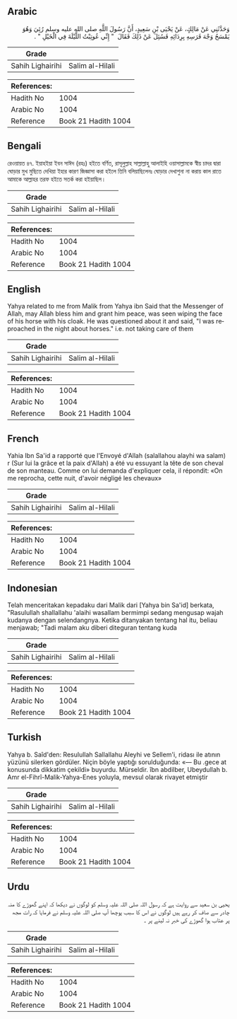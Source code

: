 ## Arabic


<div dir="rtl" lang="ar" style={{fontSize:'larger',backgroundColor:'#f8f9fa',padding:20}}>
وَحَدَّثَنِي عَنْ مَالِكٍ، عَنْ يَحْيَى بْنِ سَعِيدٍ، أَنَّ رَسُولَ اللَّهِ صلى الله عليه وسلم رُئِيَ وَهُوَ يَمْسَحُ وَجْهَ فَرَسِهِ بِرِدَائِهِ فَسُئِلَ عَنْ ذَلِكَ فَقَالَ ‏ "‏ إِنِّي عُوتِبْتُ اللَّيْلَةَ فِي الْخَيْلِ ‏"‏ ‏.‏
</div>
<div style={{backgroundColor:'#f8f9fa',padding:20, marginBottom: 10}}><table> <thead> <tr> <th>Grade</th> <th></th> </tr> </thead> <tbody> <tr><td>Sahih Lighairihi</td><td>Salim al-Hilali</td></tr></tbody></table><table> <thead> <tr> <th>References:</th> <th></th> </tr> </thead> <tbody><tr><td>Hadith No</td><td>1004</td></tr><tr><td>Arabic No</td><td>1004</td></tr><tr><td>Reference</td><td>Book 21 Hadith 1004</td></tr></tbody></table></div>

## Bengali


<div dir="ltr" lang="bn" style={{fontSize:'larger',backgroundColor:'#f8f9fa',padding:20}}>
রেওয়ায়ত ৪৭. ইয়াহইয়া ইবন সাঈদ (রহঃ) হইতে বর্ণিত, রাসূলুল্লাহ সাল্লাল্লাহু আলাইহি ওয়াসাল্লামকে স্বীয় চাদর দ্বারা ঘোড়ার মুখ মুছিতে দেখিয়া ইহার কারণ জিজ্ঞাসা করা হইলে তিনি বলিয়াছিলেনঃ ঘোড়ার দেখাশুনা না করায় কাল রাতে আমাকে আল্লাহর তরফ হইতে সতর্ক করা হইয়াছিল।
</div>
<div style={{backgroundColor:'#f8f9fa',padding:20, marginBottom: 10}}><table> <thead> <tr> <th>Grade</th> <th></th> </tr> </thead> <tbody> <tr><td>Sahih Lighairihi</td><td>Salim al-Hilali</td></tr></tbody></table><table> <thead> <tr> <th>References:</th> <th></th> </tr> </thead> <tbody><tr><td>Hadith No</td><td>1004</td></tr><tr><td>Arabic No</td><td>1004</td></tr><tr><td>Reference</td><td>Book 21 Hadith 1004</td></tr></tbody></table></div>

## English


<div dir="ltr" lang="en" style={{fontSize:'larger',backgroundColor:'#f8f9fa',padding:20}}>
Yahya related to me from Malik from Yahya ibn Said that the Messenger of Allah, may Allah bless him and grant him peace, was seen wiping the face of his horse with his cloak. He was questioned about it and said, "I was reproached in the night about horses." i.e. not taking care of them
</div>
<div style={{backgroundColor:'#f8f9fa',padding:20, marginBottom: 10}}><table> <thead> <tr> <th>Grade</th> <th></th> </tr> </thead> <tbody> <tr><td>Sahih Lighairihi</td><td>Salim al-Hilali</td></tr></tbody></table><table> <thead> <tr> <th>References:</th> <th></th> </tr> </thead> <tbody><tr><td>Hadith No</td><td>1004</td></tr><tr><td>Arabic No</td><td>1004</td></tr><tr><td>Reference</td><td>Book 21 Hadith 1004</td></tr></tbody></table></div>

## French


<div dir="ltr" lang="fr" style={{fontSize:'larger',backgroundColor:'#f8f9fa',padding:20}}>
Yahia Ibn Sa'id a rapporté que l'Envoyé d'Allah (salallahou alayhi wa salam) r (Sur lui la grâce et la paix d'Allah) a été vu essuyant la tête de son cheval de son manteau. Comme on lui demanda d'expliquer cela, il répondit: «On me reprocha, cette nuit, d'avoir négligé les chevaux»
</div>
<div style={{backgroundColor:'#f8f9fa',padding:20, marginBottom: 10}}><table> <thead> <tr> <th>Grade</th> <th></th> </tr> </thead> <tbody> <tr><td>Sahih Lighairihi</td><td>Salim al-Hilali</td></tr></tbody></table><table> <thead> <tr> <th>References:</th> <th></th> </tr> </thead> <tbody><tr><td>Hadith No</td><td>1004</td></tr><tr><td>Arabic No</td><td>1004</td></tr><tr><td>Reference</td><td>Book 21 Hadith 1004</td></tr></tbody></table></div>

## Indonesian


<div dir="ltr" lang="id" style={{fontSize:'larger',backgroundColor:'#f8f9fa',padding:20}}>
Telah menceritakan kepadaku dari Malik dari [Yahya bin Sa'id] berkata, "Rasulullah shallallahu 'alaihi wasallam bermimpi sedang mengusap wajah kudanya dengan selendangnya. Ketika ditanyakan tentang hal itu, beliau menjawab; "Tadi malam aku diberi diteguran tentang kuda
</div>
<div style={{backgroundColor:'#f8f9fa',padding:20, marginBottom: 10}}><table> <thead> <tr> <th>Grade</th> <th></th> </tr> </thead> <tbody> <tr><td>Sahih Lighairihi</td><td>Salim al-Hilali</td></tr></tbody></table><table> <thead> <tr> <th>References:</th> <th></th> </tr> </thead> <tbody><tr><td>Hadith No</td><td>1004</td></tr><tr><td>Arabic No</td><td>1004</td></tr><tr><td>Reference</td><td>Book 21 Hadith 1004</td></tr></tbody></table></div>

## Turkish


<div dir="ltr" lang="tr" style={{fontSize:'larger',backgroundColor:'#f8f9fa',padding:20}}>
Yahya b. Saîd'den: Resulullah Sallallahu Aleyhi ve Sellem'i, ridası ile atının yüzünü silerken gördüler. Niçin böyle yaptığı sorulduğunda: «— Bu .gece at konusunda dikkatim çekildi» buyurdu. Mürseldir. îbn abdilber, Ubeydullah b. Amr el-Fihrî-Malik-Yahya-Enes yoluyla, mevsul olarak rivayet etmiştir
</div>
<div style={{backgroundColor:'#f8f9fa',padding:20, marginBottom: 10}}><table> <thead> <tr> <th>Grade</th> <th></th> </tr> </thead> <tbody> <tr><td>Sahih Lighairihi</td><td>Salim al-Hilali</td></tr></tbody></table><table> <thead> <tr> <th>References:</th> <th></th> </tr> </thead> <tbody><tr><td>Hadith No</td><td>1004</td></tr><tr><td>Arabic No</td><td>1004</td></tr><tr><td>Reference</td><td>Book 21 Hadith 1004</td></tr></tbody></table></div>

## Urdu


<div dir="rtl" lang="ur" style={{fontSize:'larger',backgroundColor:'#f8f9fa',padding:20}}>
یحیی بن سعید سے روایت ہے کہ رسول اللہ صلی اللہ علیہ وسلم کو لوگوں نے دیکھا کہ اپنے گھوڑے کا منہ چادر سے صاف کر رہے ہیں لوگوں نے اس کا سبب پوچھا آپ صلی اللہ علیہ وسلم نے فرمایا کہ رات مجھ پر عتاب ہوا گھوڑے کی خبر نہ لینے پر ۔
</div>
<div style={{backgroundColor:'#f8f9fa',padding:20, marginBottom: 10}}><table> <thead> <tr> <th>Grade</th> <th></th> </tr> </thead> <tbody> <tr><td>Sahih Lighairihi</td><td>Salim al-Hilali</td></tr></tbody></table><table> <thead> <tr> <th>References:</th> <th></th> </tr> </thead> <tbody><tr><td>Hadith No</td><td>1004</td></tr><tr><td>Arabic No</td><td>1004</td></tr><tr><td>Reference</td><td>Book 21 Hadith 1004</td></tr></tbody></table></div>